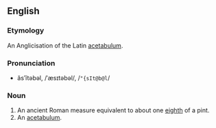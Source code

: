 ==English==
===Etymology===
An Anglicisation of the Latin [[acetabulum]].

===Pronunciation===
*ăsʹĭtəbəl, /ˈæsɪtəbəl/, /<tt>"{sIt@b@l</tt>/
{{rfap}}

===Noun===
{{en-noun-reg}}

#An ancient Roman measure equivalent to about one [[eighth]] of a pint.
#An [[acetabulum]].